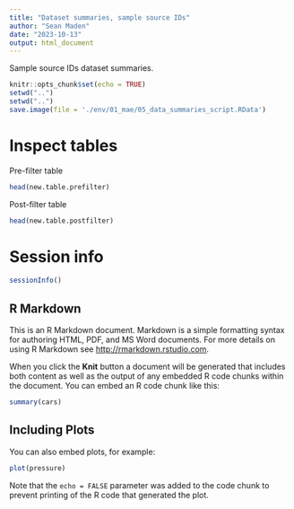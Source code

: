 ```yaml
---
title: "Dataset summaries, sample source IDs"
author: "Sean Maden"
date: "2023-10-13"
output: html_document
---
```


Sample source IDs dataset summaries.

```r
knitr::opts_chunk$set(echo = TRUE)
setwd("..")
setwd("..")
save.image(file = './env/01_mae/05_data_summaries_script.RData')
```

# Inspect tables

Pre-filter table

```r
head(new.table.prefilter)
```

Post-filter table

```r
head(new.table.postfilter)
```

# Session info

```r
sessionInfo()
```

## R Markdown

This is an R Markdown document. Markdown is a simple formatting syntax for authoring HTML, PDF, and MS Word documents. For more details on using R Markdown see <http://rmarkdown.rstudio.com>.

When you click the **Knit** button a document will be generated that includes both content as well as the output of any embedded R code chunks within the document. You can embed an R code chunk like this:

```r
summary(cars)
```

## Including Plots

You can also embed plots, for example:

```r
plot(pressure)
```

Note that the `echo = FALSE` parameter was added to the code chunk to prevent printing of the R code that generated the plot.
